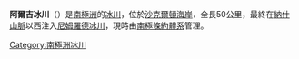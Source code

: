{{coord|82|8||S|162|5||E|display=title}}

'''阿爾吉冰川'''（{{lang-en|Algie Glacier}}）是[[南極洲|南極洲]]的[[冰川|冰川]]，位於[[沙克爾頓海岸|沙克爾頓海岸]]，全長50公里，最終在[[納什山脈|納什山脈]]以西注入[[尼姆羅德冰川|尼姆羅德冰川]]，現時由[[南極條約體系|南極條約體系]]管理。

[[Category:南極洲冰川|Category:南極洲冰川]]


{{ShackletonCoast-geo-stub}}